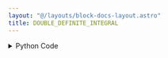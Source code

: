 ```yaml
---
layout: "@/layouts/block-docs-layout.astro"
title: DOUBLE_DEFINITE_INTEGRAL
---
```



<PythonDocsDisplay docstring={docstring} />

<details>
<summary>Python Code</summary>
```python
from flojoy import flojoy, Scalar
from scipy import integrate
from sympy import parse_expr, lambdify


@flojoy(deps={"sympy": "1.12"})
def DOUBLE_DEFINITE_INTEGRAL(
    function: str = "",
    upper_bound_x: float = 0.0,
    lower_bound_x: float = 0.0,
    upper_bound_y: float = 0.0,
    lower_bound_y: float = 0.0,
) -> Scalar:
    """The DOUBLE_DEFINITE_INTEGRAL node takes a function, upper, and lower bounds as input.

    It then computes a double integral of the given function.

    Example of proper syntax for the function input:
    2*x*y

    Example of improper syntax for the function input:
    2xy

    Parameters
    ----------
    function : str
        The function that we are integrating.
    upper_bound_x : float
        The upper bound for x.
    lower_bound_x : float
        The lower bound for x.
    upper_bound_y : float
        The upper bound for y.
    lower_bound_y : float
        The lower bound for y.

    Returns
    -------
    Scalar
        The result of the double definite integral.
    """

    func = parse_expr(function)
    symbols = tuple(func.free_symbols)

    f = lambdify(symbols, func)

    result = integrate.nquad(
        f, [(lower_bound_x, upper_bound_x), (lower_bound_y, upper_bound_y)]
    )[0]

    return Scalar(c=result)

```
[Find this Flojoy Block on GitHub](https://github.com/flojoy-ai/blocks/blob/main/blocks/TRANSFORMERS/CALCULUS/DOUBLE_DEFINITE_INTEGRAL/DOUBLE_DEFINITE_INTEGRAL.py)
</details>

## Example

<GetHelpWidget />

<AppDisplay app={app} blockName="DOUBLE_DEFINITE_INTEGRAL" client:visible />

In this example, `DOUBLE_DEFINITE_INTEGRAL` node generates a Scalar type value with the following parameters.

Function: x*y

Upper_bound_x: 2

Lower_bound_x: 0

Upper_bound_y: 1

Lower_bound_y: 0

The `DOUBLE_DEFINITE_INTEGRAL` result is equal to 1. So 1 is added to the `SINE` node moving up every value of the sine function by 1. This difference is visible when you compare the two `SCATTER` nodes.

